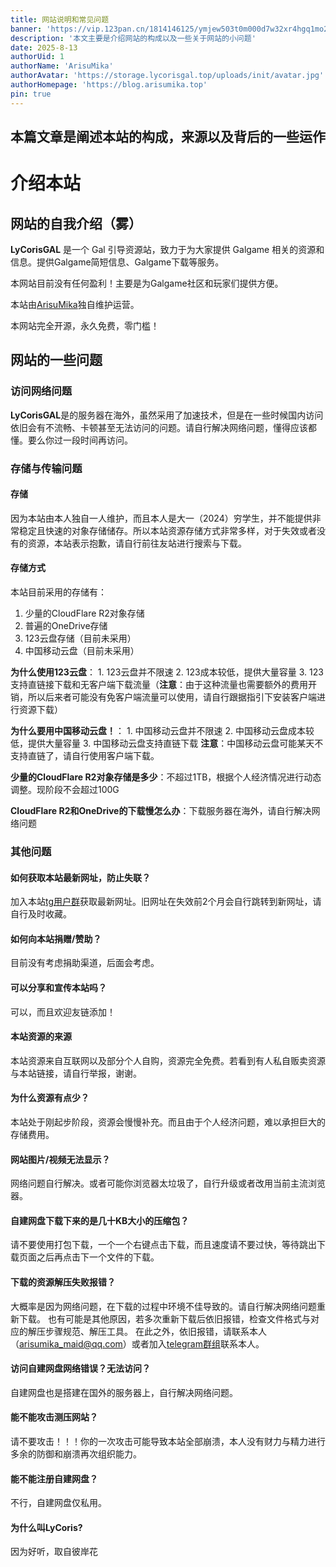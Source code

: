 ```yaml
---
title: 网站说明和常见问题
banner: 'https://vip.123pan.cn/1814146125/ymjew503t0m000d7w32xr4hgq1mo2s5pDIYPAdexAqevAGx1Aqav.webp'
description: '本文主要是介绍网站的构成以及一些关于网站的小问题'
date: 2025-8-13
authorUid: 1
authorName: 'ArisuMika'
authorAvatar: 'https://storage.lycorisgal.top/uploads/init/avatar.jpg'
authorHomepage: 'https://blog.arisumika.top'
pin: true
---
```

**本篇文章是阐述本站的构成，来源以及背后的一些运作**
---
# 介绍本站
## 网站的自我介绍（雾）
**LyCorisGAL** 是一个 Gal 引导资源站，致力于为大家提供 Galgame 相关的资源和信息。提供Galgame简短信息、Galgame下载等服务。

本网站目前没有任何盈利！主要是为Galgame社区和玩家们提供方便。

本站由[ArisuMika](https://blog.arisumika.top/)独自维护运营。

本网站完全开源，永久免费，零门槛！

## 网站的一些问题
### 访问网络问题
**LyCorisGAL**是的服务器在海外，虽然采用了加速技术，但是在一些时候国内访问依旧会有不流畅、卡顿甚至无法访问的问题。请自行解决网络问题，懂得应该都懂。要么你过一段时间再访问。
### 存储与传输问题
#### 存储
因为本站由本人独自一人维护，而且本人是大一（2024）穷学生，并不能提供非常稳定且快速的对象存储储存。所以本站资源存储方式非常多样，对于失效或者没有的资源，本站表示抱歉，请自行前往友站进行搜索与下载。
#### 存储方式
本站目前采用的存储有：
1. 少量的CloudFlare R2对象存储
2. 普遍的OneDrive存储
3. 123云盘存储（目前未采用）
4. 中国移动云盘（目前未采用）

**为什么使用123云盘**：
    1. 123云盘并不限速
    2. 123成本较低，提供大量容量
    3. 123支持直链接下载和无客户端下载流量（**注意**：由于这种流量也需要额外的费用开销，所以后来者可能没有免客户端流量可以使用，请自行跟据指引下安装客户端进行资源下载）

**为什么要用中国移动云盘！**：
    1. 中国移动云盘并不限速
    2. 中国移动云盘成本较低，提供大量容量
    3. 中国移动云盘支持直链下载
    **注意**：中国移动云盘可能某天不支持直链了，请自行使用客户端下载。

**少量的CloudFlare R2对象存储是多少**：不超过1TB，根据个人经济情况进行动态调整。现阶段不会超过100G

**CloudFlare R2和OneDrive的下载慢怎么办**：下载服务器在海外，请自行解决网络问题
### 其他问题
#### 如何获取本站最新网址，防止失联？
加入本站[tg用户群](https://t.me/+ioJWpgAWp8BhODJl)获取最新网址。旧网址在失效前2个月会自行跳转到新网址，请自行及时收藏。
#### 如何向本站捐赠/赞助？
目前没有考虑捐助渠道，后面会考虑。
#### 可以分享和宣传本站吗？
可以，而且欢迎友链添加！
#### 本站资源的来源
本站资源来自互联网以及部分个人自购，资源完全免费。若看到有人私自贩卖资源与本站链接，请自行举报，谢谢。
#### 为什么资源有点少？
本站处于刚起步阶段，资源会慢慢补充。而且由于个人经济问题，难以承担巨大的存储费用。
#### 网站图片/视频无法显示？
网络问题自行解决。或者可能你浏览器太垃圾了，自行升级或者改用当前主流浏览器。
#### 自建网盘下载下来的是几十KB大小的压缩包？
请不要使用打包下载，一个一个右键点击下载，而且速度请不要过快，等待跳出下载页面之后再点击下一个文件的下载。
#### 下载的资源解压失败报错？
大概率是因为网络问题，在下载的过程中环境不佳导致的。请自行解决网络问题重新下载。
也有可能是其他原因，若多次重新下载后依旧报错，检查文件格式与对应的解压步骤规范、解压工具。
在此之外，依旧报错，请联系本人（arisumika_maid@qq.com）或者加入[telegram群组](https://t.me/+ioJWpgAWp8BhODJl)联系本人。
#### 访问自建网盘网络错误？无法访问？
自建网盘也是搭建在国外的服务器上，自行解决网络问题。
#### 能不能攻击测压网站？
请不要攻击！！！你的一次攻击可能导致本站全部崩溃，本人没有财力与精力进行多余的防御和崩溃再次组织能力。
#### 能不能注册自建网盘？
不行，自建网盘仅私用。
#### 为什么叫LyCoris?
因为好听，取自彼岸花